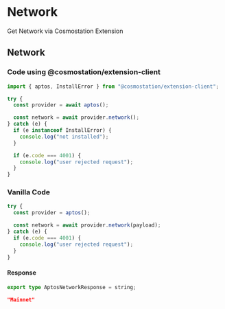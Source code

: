 # Network

Get Network via Cosmostation Extension

## Network

### Code using @cosmostation/extension-client

```typescript
import { aptos, InstallError } from "@cosmostation/extension-client";

try {
  const provider = await aptos();

  const network = await provider.network();
} catch (e) {
  if (e instanceof InstallError) {
    console.log("not installed");
  }

  if (e.code === 4001) {
    console.log("user rejected request");
  }
}
```

### Vanilla Code

```javascript
try {
  const provider = aptos();

  const network = await provider.network(payload);
} catch (e) {
  if (e.code === 4001) {
    console.log("user rejected request");
  }
}
```

#### Response

```typescript filename=Model
export type AptosNetworkResponse = string;
```

```json filename=Example
"Mainnet"
```
